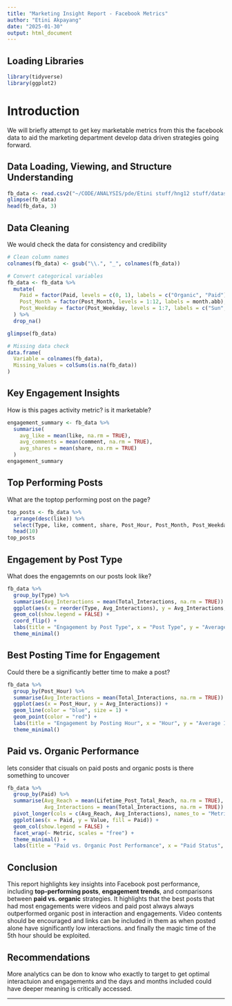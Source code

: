 ---
title: "Marketing Insight Report - Facebook Metrics"
author: "Etini Akpayang"
date: "2025-01-30"
output: html_document
---
## Loading Libraries

```{r setup, include=FALSE}
library(tidyverse)
library(ggplot2)
```

# Introduction

We will briefly attempt to get key marketable metrics from this the facebook data to aid the marketing department develop data driven strategies going forward.


## Data Loading, Viewing, and Structure Understanding

```{r}
fb_data <- read.csv2("~/CODE/ANALYSIS/pde/Etini stuff/hng12 stuff/dataset_Facebook.csv")
glimpse(fb_data)
head(fb_data, 3)
```

## Data Cleaning

We would check the data for consistency and credibility

```{r}
# Clean column names
colnames(fb_data) <- gsub("\\.", "_", colnames(fb_data))

# Convert categorical variables
fb_data <- fb_data %>%
  mutate(
    Paid = factor(Paid, levels = c(0, 1), labels = c("Organic", "Paid")),
    Post_Month = factor(Post_Month, levels = 1:12, labels = month.abb),
    Post_Weekday = factor(Post_Weekday, levels = 1:7, labels = c("Sun", "Mon", "Tue", "Wed", "Thu", "Fri", "Sat"))
  ) %>% 
  drop_na()

glimpse(fb_data)

# Missing data check
data.frame(
  Variable = colnames(fb_data),
  Missing_Values = colSums(is.na(fb_data))
)
```

## Key Engagement Insights
How is this pages activity metric? is it marketable?
```{r}
engagement_summary <- fb_data %>% 
  summarise(
    avg_like = mean(like, na.rm = TRUE),
    avg_comments = mean(comment, na.rm = TRUE),
    avg_shares = mean(share, na.rm = TRUE)
  )
engagement_summary
```

## Top Performing Posts
What are the toptop performing post on the page?
```{r}
top_posts <- fb_data %>% 
  arrange(desc(like)) %>% 
  select(Type, like, comment, share, Post_Hour, Post_Month, Post_Weekday) %>% 
  head(10)
top_posts
```

## Engagement by Post Type
What does the engagemnts on our posts look like?

```{r}
fb_data %>%
  group_by(Type) %>%
  summarise(Avg_Interactions = mean(Total_Interactions, na.rm = TRUE)) %>%
  ggplot(aes(x = reorder(Type, Avg_Interactions), y = Avg_Interactions, fill = Type)) +
  geom_col(show.legend = FALSE) +
  coord_flip() +
  labs(title = "Engagement by Post Type", x = "Post Type", y = "Average Interactions") +
  theme_minimal()
```

## Best Posting Time for Engagement
Could there be a significantly better time to make a post?

```{r}
fb_data %>%
  group_by(Post_Hour) %>%
  summarise(Avg_Interactions = mean(Total_Interactions, na.rm = TRUE)) %>%
  ggplot(aes(x = Post_Hour, y = Avg_Interactions)) +
  geom_line(color = "blue", size = 1) +
  geom_point(color = "red") +
  labs(title = "Engagement by Posting Hour", x = "Hour", y = "Average Interactions") +
  theme_minimal()
```

## Paid vs. Organic Performance

lets consider that cisuals on paid posts and organic posts is there something to uncover
```{r}
fb_data %>%
  group_by(Paid) %>%
  summarise(Avg_Reach = mean(Lifetime_Post_Total_Reach, na.rm = TRUE),
            Avg_Interactions = mean(Total_Interactions, na.rm = TRUE)) %>%
  pivot_longer(cols = c(Avg_Reach, Avg_Interactions), names_to = "Metric", values_to = "Value") %>%
  ggplot(aes(x = Paid, y = Value, fill = Paid)) +
  geom_col(show.legend = FALSE) +
  facet_wrap(~ Metric, scales = "free") +
  theme_minimal() +
  labs(title = "Paid vs. Organic Post Performance", x = "Paid Status", y = "Metric Value")
```

## Conclusion

This report highlights key insights into Facebook post performance, including **top-performing posts**, **engagement trends**, and comparisons between **paid vs. organic** strategies. It highlights that the best posts that had most engagements were videos and paid post always always outperformed organic post in interaction and engagements. Video contents should be encouraged and links can be included in them as when posted alone have significantly low interactions. and finally the magic time of the 5th hour should be exploited.

## Recommendations

More analytics can be don to know who exactly to target to get optimal interactuion and engagements and the days and months included could have deeper meaning is critically accessed.

---
